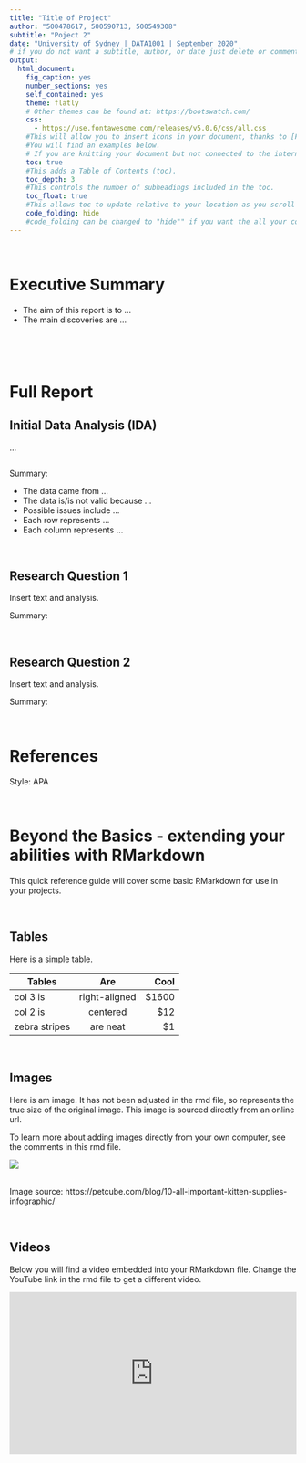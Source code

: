 ---
title: "Title of Project"
author: "500478617, 500590713, 500549308"
subtitle: "Poject 2"
date: "University of Sydney | DATA1001 | September 2020"
# if you do not want a subtitle, author, or date just delete or comment # the the line!
output:
  html_document:
    fig_caption: yes
    number_sections: yes
    self_contained: yes
    theme: flatly
    # Other themes can be found at: https://bootswatch.com/
    css: 
      - https://use.fontawesome.com/releases/v5.0.6/css/all.css
    #This will allow you to insert icons in your document, thanks to [Font Awesome](http://fontawesome.io).
    #You will find an examples below.
    # If you are knitting your document but not connected to the internet, place a "#" in front of the css line above with the font-awesome.min.css line to comment it out. This will let you knit the document in draft form until you connect again and knit the final. Note that when you do this some elements will be missing from the knitted slides. 
    toc: true
    #This adds a Table of Contents (toc).
    toc_depth: 3
    #This controls the number of subheadings included in the toc.
    toc_float: true
    #This allows toc to update relative to your location as you scroll down the html page.
    code_folding: hide
    #code_folding can be changed to "hide"" if you want the all your code to be collapsed when you open the document
---

<br>

# Executive Summary
- The aim of this report is to ...
- The main discoveries are ...

<br>

<br>

# Full Report

## Initial Data Analysis (IDA)

...

```{r}

```

Summary:

- The data came from ...
- The data is/is not valid because ...
- Possible issues include ...
- Each row represents ...
- Each column represents ...

<br>

## Research Question 1

Insert text and analysis. 

Summary: 

<br>

## Research Question 2

Insert text and analysis. 

Summary: 

<br>

# References

Style: APA 

<br>

# Beyond the Basics - extending your abilities with RMarkdown
This quick reference guide will cover some basic RMarkdown for use in your projects. 

<br>

## Tables

Here is a simple table.

| Tables        | Are           | Cool  |
|---------------|:-------------:|------:|
| col 3 is      | right-aligned | $1600 |
| col 2 is      | centered      |   $12 |
| zebra stripes | are neat      |    $1 |

<br> 

## Images

Here is am image. It has not been adjusted in the rmd file, so represents the true size of the original image. This image is sourced directly from an online url. 

To learn more about adding images directly from your own computer, see the comments in this rmd file. 

![](https://petcube.com/blog/content/images/2017/08/kitten-supplies-cover.jpg)

<!-- Begin comment

Use the line below if you are sourcing an image from your own computer. For this line to run correctly, you would need to have an image called 'kitten.jpg' in a folder called 'figure' which is in the same folder as this rmd file.

![](figure/kitten.jpg)

-----------------------------
**Making image adjustments**
With some changes to the rmarkdown in the rmd file, you can also to reduce the image size by, say, 50% and make it left aligned:
<div align="left">
<img src="figure/kitten.jpg" width="50%" height="50%">
</div>
-----------------------------

Give it a try! Find a picture of a kitten online, save it to your computer as described above and see what happens. 

end comment --->

<br>
Image source: https://petcube.com/blog/10-all-important-kitten-supplies-infographic/

<br>

## Videos

Below you will find a video embedded into your RMarkdown file. 
Change the YouTube link in the rmd file to get a different video.

<div style="max-width:640"><div style="position:relative;height:0;padding-bottom:56.25%"><iframe src="https://www.youtube.com/embed/a6KGPBflhiM" width="560" height="315" style="position:absolute;left:0;top:0;width:100%;height:100%" frameborder="0" scrolling="no" allowfullscreen></iframe></div></div>

<br>
